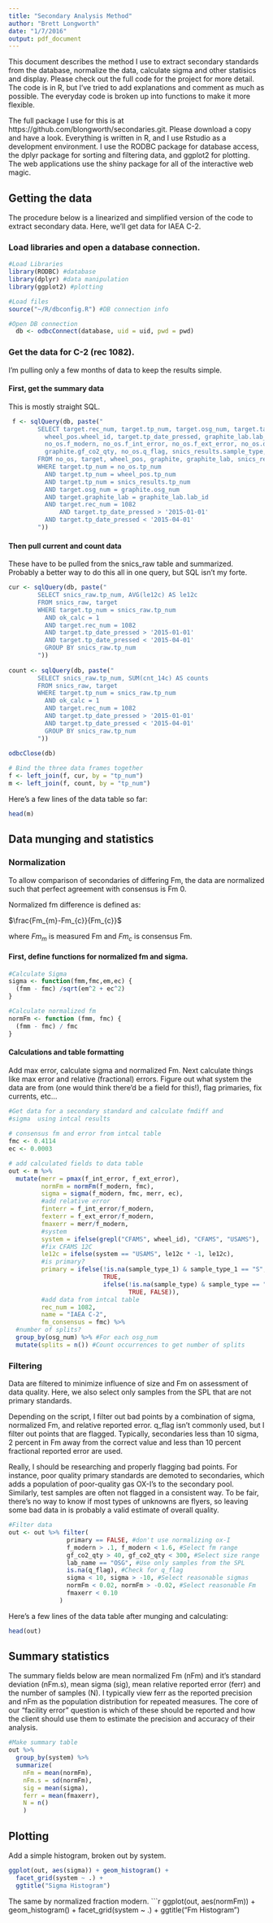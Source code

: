 ```yaml
---
title: "Secondary Analysis Method"
author: "Brett Longworth"
date: "1/7/2016"
output: pdf_document
---
```


This document describes the method I use to extract secondary standards from the database, normalize the data, calculate sigma and other statisics and display. Please check out the full code for the project for more detail. The code is in R, but I've tried to add explanations and comment as much as possible. The everyday code is broken up into functions to make it more flexible.

  The full package I use for this is at https://github.com/blongworth/secondaries.git. Please download a copy and have a look. Everything is written in R, and I use Rstudio as a development environment. I use the RODBC package for database access, the dplyr package for sorting and filtering data, and ggplot2 for plotting. The web applications use the shiny package for all of the interactive web magic.
  
## Getting the data

The procedure below is a linearized and simplified version of the code to extract secondary data.  Here, we'll get data for IAEA C-2.

### Load libraries and open a database connection.

```r
#Load Libraries
library(RODBC) #database
library(dplyr) #data manipulation
library(ggplot2) #plotting

#Load files
source("~/R/dbconfig.R") #DB connection info

#Open DB connection
  db <- odbcConnect(database, uid = uid, pwd = pwd)
```

### Get the data for C-2 (rec 1082). 

  I'm pulling only a few months of data to keep the results simple.

#### First, get the summary data

This is mostly straight SQL.

```r
 f <- sqlQuery(db, paste("
        SELECT target.rec_num, target.tp_num, target.osg_num, target.target_name, 
          wheel_pos.wheel_id, target.tp_date_pressed, graphite_lab.lab_name, 
          no_os.f_modern, no_os.f_int_error, no_os.f_ext_error, no_os.dc13,
          graphite.gf_co2_qty, no_os.q_flag, snics_results.sample_type, snics_results.sample_type_1
        FROM no_os, target, wheel_pos, graphite, graphite_lab, snics_results
        WHERE target.tp_num = no_os.tp_num 
          AND target.tp_num = wheel_pos.tp_num 
          AND target.tp_num = snics_results.tp_num
          AND target.osg_num = graphite.osg_num 
          AND target.graphite_lab = graphite_lab.lab_id
          AND target.rec_num = 1082 
		      AND target.tp_date_pressed > '2015-01-01'
          AND target.tp_date_pressed < '2015-04-01'
        "))
```

#### Then pull current and count data

These have to be pulled from the snics_raw table and summarized. Probably a better way to do this all in one query, but SQL isn't my forte.

```r
cur <- sqlQuery(db, paste("
        SELECT snics_raw.tp_num, AVG(le12c) AS le12c
        FROM snics_raw, target
        WHERE target.tp_num = snics_raw.tp_num
          AND ok_calc = 1
          AND target.rec_num = 1082 
          AND target.tp_date_pressed > '2015-01-01'
          AND target.tp_date_pressed < '2015-04-01'
          GROUP BY snics_raw.tp_num
        "))
  
count <- sqlQuery(db, paste("
        SELECT snics_raw.tp_num, SUM(cnt_14c) AS counts
        FROM snics_raw, target
        WHERE target.tp_num = snics_raw.tp_num
          AND ok_calc = 1
          AND target.rec_num = 1082 
          AND target.tp_date_pressed > '2015-01-01'
          AND target.tp_date_pressed < '2015-04-01'
          GROUP BY snics_raw.tp_num
        "))
  
odbcClose(db)

# Bind the three data frames together
f <- left_join(f, cur, by = "tp_num")
m <- left_join(f, count, by = "tp_num")
```

Here's a few lines of the data table so far:

```r
head(m)
```

## Data munging and statistics

### Normalization

To allow comparison of secondaries of differing Fm, the data are normalized such that perfect agreement with consensus is Fm 0. 

Normalized fm difference is defined as:

$\frac{Fm_{m}-Fm_{c}}{Fm_{c}}$

where $Fm_{m}$ is measured Fm and $Fm_{c}$ is consensus Fm.

#### First, define functions for normalized fm and sigma.

```r
#Calculate Sigma
sigma <- function(fmm,fmc,em,ec) {
  (fmm - fmc) /sqrt(em^2 + ec^2)
}

#Calculate normalized fm
normFm <- function (fmm, fmc) {
  (fmm - fmc) / fmc
}
```

#### Calculations and table formatting

Add max error, calculate sigma and normalized Fm. Next calculate things like max error and relative (fractional) errors. Figure out what system the data are from (one would think there'd be a field for this!), flag primaries, fix currents, etc...

```r
#Get data for a secondary standard and calculate fmdiff and
#sigma  using intcal results
  
# consensus fm and error from intcal table
fmc <- 0.4114 
ec <- 0.0003 

# add calculated fields to data table
out <- m %>% 
  mutate(merr = pmax(f_int_error, f_ext_error),
         normFm = normFm(f_modern, fmc),
         sigma = sigma(f_modern, fmc, merr, ec),
         #add relative error
         finterr = f_int_error/f_modern,
         fexterr = f_ext_error/f_modern, 
         fmaxerr = merr/f_modern, 
         #system
         system = ifelse(grepl("CFAMS", wheel_id), "CFAMS", "USAMS"),
         #fix CFAMS 12C
         le12c = ifelse(system == "USAMS", le12c * -1, le12c),
         #is primary?
         primary = ifelse(!is.na(sample_type_1) & sample_type_1 == "S",
                          TRUE, 
                          ifelse(!is.na(sample_type) & sample_type == "S", 
                                 TRUE, FALSE)), 
         #add data from intcal table
         rec_num = 1082,
         name = "IAEA C-2",
         fm_consensus = fmc) %>%
  #number of splits?
  group_by(osg_num) %>% #For each osg_num
  mutate(splits = n()) #Count occurrences to get number of splits
```

### Filtering

Data are filtered to minimize influence of size and Fm on assessment of data quality. Here, we also select only samples from the SPL that are not primary standards.

Depending on the script, I filter out bad points by a combination of sigma, normalized Fm, and relative reported error. q_flag isn't commonly used, but I filter out points that are flagged. Typically, secondaries less than 10 sigma, 2 percent in Fm away from the correct value and less than 10 percent fractional reported error are used.

Really, I should be researching and properly flagging bad points. For instance, poor quality primary standards are demoted to secondaries, which adds a population of poor-quality gas OX-I's to the secondary pool. Similarly, test samples are often not flagged in a consistent way. To be fair, there's no way to know if most types of unknowns are flyers, so leaving some bad data in is probably a valid estimate of overall quality. 
```r

#Filter data
out <- out %>% filter(
                primary == FALSE, #don't use normalizing ox-I
                f_modern > .1, f_modern < 1.6, #Select fm range
                gf_co2_qty > 40, gf_co2_qty < 300, #Select size range
                lab_name == "OSG", #Use only samples from the SPL
                is.na(q_flag), #Check for q_flag
                sigma < 10, sigma > -10, #Select reasonable sigmas
                normFm < 0.02, normFm > -0.02, #Select reasonable Fm
                fmaxerr < 0.10
              )
```

Here's a few lines of the data table after munging and calculating:

```r
head(out)
```

## Summary statistics

The summary fields below are mean normalized Fm (nFm) and it's standard deviation (nFm.s), mean sigma (sig), mean relative reported error (ferr) and the number of samples (N). I typically view ferr as the reported precision and nFm as the population distribution for repeated measures. The core of our "facility error" question is which of these should be reported and how the client should use them to estimate the precision and accuracy of their analysis.

```r

#Make summary table
out %>%
  group_by(system) %>%
  summarize(
    nFm = mean(normFm),
    nFm.s = sd(normFm),
    sig = mean(sigma),
    ferr = mean(fmaxerr),
    N = n()
    )
```

## Plotting

Add a simple histogram, broken out by system.
```r
ggplot(out, aes(sigma)) + geom_histogram() + 
  facet_grid(system ~ .) + 
  ggtitle("Sigma Histogram")
```

The same by normalized fraction modern.
```r
ggplot(out, aes(normFm)) + geom_histogram() + 
  facet_grid(system ~ .) + 
  ggtitle("Fm Histogram")